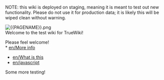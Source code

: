 NOTE: this wiki is deployed on staging, meaning it is meant to test out new functionality. Please do not use it for production data; it is likely this will be wiped clean without warning.

[[File:{{PAGENAME}}.png|left|middle]]
<br clear="both">
Welcome to the test wiki for TrueWiki!

Please feel welcome!
<br clear=all> 
* [[en/More info]]
* [[en/What is this]]
* [[en/javascript]]

Some more testing!